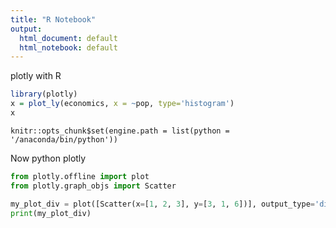 ```yaml
---
title: "R Notebook"
output:
  html_document: default
  html_notebook: default
---
```


plotly with R

```r
library(plotly)
x = plot_ly(economics, x = ~pop, type='histogram')
x
```


```setup
knitr::opts_chunk$set(engine.path = list(python = '/anaconda/bin/python'))
```

Now python plotly

```python
from plotly.offline import plot
from plotly.graph_objs import Scatter

my_plot_div = plot([Scatter(x=[1, 2, 3], y=[3, 1, 6])], output_type='div')
print(my_plot_div)
```
